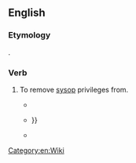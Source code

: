 ==English==

===Etymology===
{{prefix|de|sysop|lang=en}}.

===Verb===
{{en-verb|desysops|desysopping|desysopped}}
# {{label|en|Wiktionary and WMF jargon}} To remove [[sysop]] privileges from.
#* {{quote-newsgroup|year=2010|date=6 July|author=Eric Stevens (quoting Wikipedia Arbitration Committee)|title=Re: Wikipedia Accuracy|url=https://groups.google.com/forum/#!original/soc.history.ancient/gMDHRTQ3_XU/3UF4bovryqcJ|newsgroup=soc.history.ancient|passage=William M. Connolley '''desysopped'''}}
#* {{quote-newsgroup|year=2010|date=6 December|author=robert bristow-johnson|title=boy, is *this* OT. but i'm game. (was Re: Imbecility)|url=https://groups.google.com/forum/#!original/comp.dsp/NsOexfSQw5k/A1MaN71StUoJ|newsgroup=comp.dsp|passage=i'll admit that i am flypaper for abusive admins. it's because i simply don't take shit from them. some of these abusive admins were eventually '''desysopped''' {{…}}}}
#* {{quote-newsgroup|year=2011|date=5 August|author=Ding Dong [username]|title=Re: All My Details|url=https://groups.google.com/forum/#!original/uk.legal/Sh4IXZw5zr8/VpG03E1KVgAJ|newsgroup=uk.legal|passage=Eventually he'll be '''desysopped''' for good, and that will be a wonderful day for reason and honesty on the Internet.}}
[[Category:en:Wiki]]